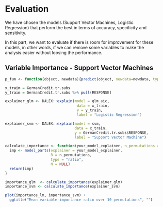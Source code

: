 # Evaluation

We have chosen the models (Support Vector Machines, Logistic Regression) that perform the best in terms of accuracy, specificity and sensitivity.

In this part, we want to evaluate if there is room for improvement for these models, in other words, if we can remove some variables to make the analysis easier without loosing the performance.

## Variable Importance - Support Vector Machines

```r
p_fun <- function(object, newdata){predict(object, newdata=newdata, type="prob")[,2]}

x_train = GermanCredit.tr.subs
y_train = GermanCredit.tr.subs %>% pull(RESPONSE)

explainer_glm <- DALEX::explain(model = glm_aic,
                                 data = x_train, 
                                 y = y_train,
                                 label = "Logistic Regression")

explainer_svm <- DALEX::explain(model = svm,
                                data = x_train,
                                y = GermanCredit.tr.subs$RESPONSE,
                                label = "Support Vector Machine")
```

```r
calculate_importance <- function(your_model_explainer, n_permutations = 10) {
  imp <- model_parts(explainer = your_model_explainer,
                     B = n_permutations,
                     type = "ratio",
                     N = NULL)
  return(imp)
}
```

```r
importance_glm  <- calculate_importance(explainer_glm)
importance_svm <- calculate_importance(explainer_svm)

plot(importance_lm, importance_svm) +
  ggtitle("Mean variable-importance ratio over 10 permutations", "")
```


